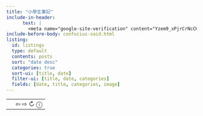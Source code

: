```yaml
---
title: "小學生筆記"
include-in-header:
      text: |
        <meta name="google-site-verification" content="Yzem9_xPjrCrNcCHmziBq7Ak2gQUxZeZ29IQMvNZdkc" />
include-before-body: confucius-said.html
listing:
  id: listings
  type: default
  contents: posts
  sort: "date desc"
  categories: true
  sort-ui: [title, date]
  filter-ui: [title, date, categories]
  fields: [date, title, categories, image]
---
```


:::{.comment}
<table style="width: 100%; margin-bottom: 4px;">
  <tr>
    <td><div id="analects-chapter" style="font-weight: bold;"></div></td>
    <td style="text-align: right;"><btn onclick="previous_verse()" title="Previous verse">⇦</btn> <btn onclick="next_verse()" title="Next verse">⇨</btn> <btn onclick="confucius_said()" title="Random verse">↻</btn> <btn title="Jesse C. Chen is credited with creating this widget.">ⓘ</btn></td>
  </tr>
</table>
<p id="analects-verse"></p>
:::


<div style="height: 30px;"></div>